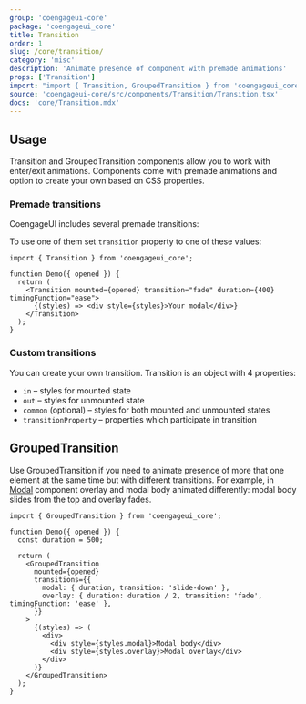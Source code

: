 ```yaml
---
group: 'coengageui-core'
package: 'coengageui_core'
title: Transition
order: 1
slug: /core/transition/
category: 'misc'
description: 'Animate presence of component with premade animations'
props: ['Transition']
import: "import { Transition, GroupedTransition } from 'coengageui_core';"
source: 'coengageui-core/src/components/Transition/Transition.tsx'
docs: 'core/Transition.mdx'
---
```



## Usage

Transition and GroupedTransition components allow you to work with enter/exit animations.
Components come with premade animations and option to create your own based on CSS properties.

### Premade transitions

CoengageUI includes several premade transitions:

<Demo data={TooltipDemos.transitions} />

To use one of them set `transition` property to one of these values:

```tsx
import { Transition } from 'coengageui_core';

function Demo({ opened }) {
  return (
    <Transition mounted={opened} transition="fade" duration={400} timingFunction="ease">
      {(styles) => <div style={styles}>Your modal</div>}
    </Transition>
  );
}
```

### Custom transitions

You can create your own transition. Transition is an object with 4 properties:

- `in` – styles for mounted state
- `out` – styles for unmounted state
- `common` (optional) – styles for both mounted and unmounted states
- `transitionProperty` – properties which participate in transition

<Demo data={TransitionDemos.custom} />

## GroupedTransition

Use GroupedTransition if you need to animate presence of more that one element at the same time but with different transitions.
For example, in [Modal](/core/modal/) component overlay and modal body animated differently:
modal body slides from the top and overlay fades.

```tsx
import { GroupedTransition } from 'coengageui_core';

function Demo({ opened }) {
  const duration = 500;

  return (
    <GroupedTransition
      mounted={opened}
      transitions={{
        modal: { duration, transition: 'slide-down' },
        overlay: { duration: duration / 2, transition: 'fade', timingFunction: 'ease' },
      }}
    >
      {(styles) => (
        <div>
          <div style={styles.modal}>Modal body</div>
          <div style={styles.overlay}>Modal overlay</div>
        </div>
      )}
    </GroupedTransition>
  );
}
```
